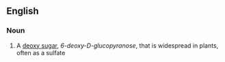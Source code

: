 ==English==

===Noun===
{{en-noun|-}}

# {{context|carbohydrate}} A [[deoxy sugar]], ''6-deoxy-D-glucopyranose'', that is widespread in plants, often as a sulfate